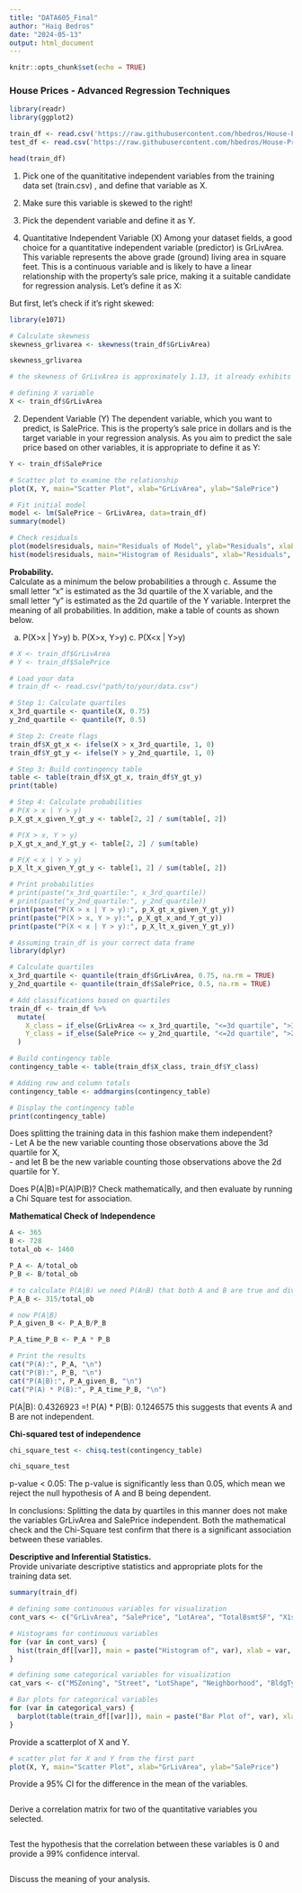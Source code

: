 ```yaml
---
title: "DATA605_Final"
author: "Haig Bedros"
date: "2024-05-13"
output: html_document
---
```


```r
knitr::opts_chunk$set(echo = TRUE)
```

### House Prices - Advanced Regression Techniques 

```r
library(readr)
library(ggplot2)
```

```r
train_df <- read.csv('https://raw.githubusercontent.com/hbedros/House-Prices---Advanced-Regression-Techniques/main/data/train.csv')
test_df <- read.csv('https://raw.githubusercontent.com/hbedros/House-Prices---Advanced-Regression-Techniques/main/data/test.csv')
```

```r
head(train_df)
```

1. Pick one of the quanititative independent variables from the training data set (train.csv) , and define that variable as  X.   
2. Make sure this variable is skewed to the right!  
3. Pick the dependent variable and define it as  Y.

1. Quantitative Independent Variable (X)
Among your dataset fields, a good choice for a quantitative independent variable (predictor) is GrLivArea. This variable represents the above grade (ground) living area in square feet. This is a continuous variable and is likely to have a linear relationship with the property’s sale price, making it a suitable candidate for regression analysis. Let's define it as X:

But first, let's check if it's right skewed:
```r
library(e1071)

# Calculate skewness
skewness_grlivarea <- skewness(train_df$GrLivArea)

skewness_grlivarea
```

```r
# the skewness of GrLivArea is approximately 1.13, it already exhibits right skewness.

# defining X variable
X <- train_df$GrLivArea
```

2. Dependent Variable (Y)
The dependent variable, which you want to predict, is SalePrice. This is the property's sale price in dollars and is the target variable in your regression analysis. As you aim to predict the sale price based on other variables, it is appropriate to define it as Y:
```r
Y <- train_df$SalePrice
```

```r
# Scatter plot to examine the relationship
plot(X, Y, main="Scatter Plot", xlab="GrLivArea", ylab="SalePrice")

# Fit initial model
model <- lm(SalePrice ~ GrLivArea, data=train_df)
summary(model)

# Check residuals
plot(model$residuals, main="Residuals of Model", ylab="Residuals", xlab="Index")
hist(model$residuals, main="Histogram of Residuals", xlab="Residuals", breaks=30)

```

**Probability.**  
Calculate as a minimum the below probabilities a through c.  Assume the small letter "x" is estimated as the 3d quartile of the X variable, and the small letter "y" is estimated as the 2d quartile of the Y variable.  Interpret the meaning of all probabilities.  In addition, make a table of counts as shown below.

a.  P(X>x | Y>y)		b.  P(X>x, Y>y)		c.  P(X<x | Y>y)		

```r
# X <- train_df$GrLivArea
# Y <- train_df$SalePrice

# Load your data
# train_df <- read.csv("path/to/your/data.csv")

# Step 1: Calculate quartiles
x_3rd_quartile <- quantile(X, 0.75)
y_2nd_quartile <- quantile(Y, 0.5)

# Step 2: Create flags
train_df$X_gt_x <- ifelse(X > x_3rd_quartile, 1, 0)
train_df$Y_gt_y <- ifelse(Y > y_2nd_quartile, 1, 0)

# Step 3: Build contingency table
table <- table(train_df$X_gt_x, train_df$Y_gt_y)
print(table)

# Step 4: Calculate probabilities
# P(X > x | Y > y)
p_X_gt_x_given_Y_gt_y <- table[2, 2] / sum(table[, 2])

# P(X > x, Y > y)
p_X_gt_x_and_Y_gt_y <- table[2, 2] / sum(table)

# P(X < x | Y > y)
p_X_lt_x_given_Y_gt_y <- table[1, 2] / sum(table[, 2])

# Print probabilities
# print(paste("x_3rd_quartile:", x_3rd_quartile))
# print(paste("y_2nd_quartile:", y_2nd_quartile))
print(paste("P(X > x | Y > y):", p_X_gt_x_given_Y_gt_y))
print(paste("P(X > x, Y > y):", p_X_gt_x_and_Y_gt_y))
print(paste("P(X < x | Y > y):", p_X_lt_x_given_Y_gt_y))

```

```r
# Assuming train_df is your correct data frame
library(dplyr)

# Calculate quartiles
x_3rd_quartile <- quantile(train_df$GrLivArea, 0.75, na.rm = TRUE)
y_2nd_quartile <- quantile(train_df$SalePrice, 0.5, na.rm = TRUE)

# Add classifications based on quartiles
train_df <- train_df %>%
  mutate(
    X_class = if_else(GrLivArea <= x_3rd_quartile, "<=3d quartile", ">3d quartile"),
    Y_class = if_else(SalePrice <= y_2nd_quartile, "<=2d quartile", ">2d quartile")
  )

# Build contingency table
contingency_table <- table(train_df$X_class, train_df$Y_class)

# Adding row and column totals
contingency_table <- addmargins(contingency_table)

# Display the contingency table
print(contingency_table)

```

Does splitting the training data in this fashion make them independent?  
- Let A be the new variable counting those observations above the 3d quartile for X,  
- and let B be the new variable counting those observations above the 2d quartile for Y.  

Does P(A|B)=P(A)P(B)? Check mathematically, and then evaluate by running a Chi Square test for association.

**Mathematical Check of Independence**
```r
A <- 365
B <- 728
total_ob <- 1460

P_A <- A/total_ob
P_B <- B/total_ob

# to calculate P(A|B) we need P(A∩B) that both A and B are true and divide it by P(B)
P_A_B <- 315/total_ob

# now P(A|B)
P_A_given_B <- P_A_B/P_B

P_A_time_P_B <- P_A * P_B

# Print the results
cat("P(A):", P_A, "\n")
cat("P(B):", P_B, "\n")
cat("P(A|B):", P_A_given_B, "\n")
cat("P(A) * P(B):", P_A_time_P_B, "\n")
```
P(A|B): 0.4326923 =! P(A) * P(B): 0.1246575 this suggests that events A and B are not independent.

**Chi-squared test of independence**

```r
chi_square_test <- chisq.test(contingency_table)

chi_square_test
```
p-value < 0.05: The p-value is significantly less than 0.05, which mean we reject the null hypothesis of A and B being dependent.  

In conclusions: Splitting the data by quartiles in this manner does not make the variables GrLivArea and SalePrice independent. Both the mathematical check and the Chi-Square test confirm that there is a significant association between these variables.

**Descriptive and Inferential Statistics.**  
Provide univariate descriptive statistics and appropriate plots for the training data set.  

```r
summary(train_df)

# defining some continuous variables for visualization
cont_vars <- c("GrLivArea", "SalePrice", "LotArea", "TotalBsmtSF", "X1stFlrSF", "GarageArea")

# Histograms for continuous variables
for (var in cont_vars) {
  hist(train_df[[var]], main = paste("Histogram of", var), xlab = var, col = "blue", border = "black")
}

# defining some categorical variables for visualization
cat_vars <- c("MSZoning", "Street", "LotShape", "Neighborhood", "BldgType")

# Bar plots for categorical variables
for (var in categorical_vars) {
  barplot(table(train_df[[var]]), main = paste("Bar Plot of", var), xlab = var, col = "purple", border = "black")
}
```
Provide a scatterplot of X and Y.  

```r
# scatter plot for X and Y from the first part
plot(X, Y, main="Scatter Plot", xlab="GrLivArea", ylab="SalePrice")

```
Provide a 95% CI for the difference in the mean of the variables.  
```r

```

Derive a correlation matrix for two of the quantitative variables you selected.  
```r

```

Test the hypothesis that the correlation between these variables is 0 and provide a 99% confidence interval.  
```r

```

Discuss the meaning of your analysis.  
```r

```
